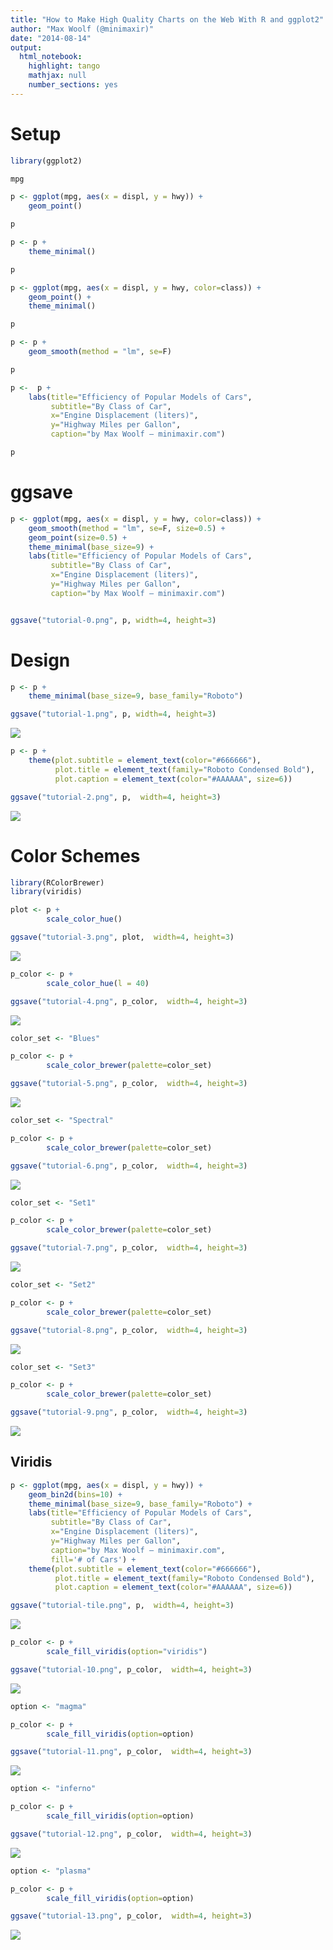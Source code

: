 ```yaml
---
title: "How to Make High Quality Charts on the Web With R and ggplot2"
author: "Max Woolf (@minimaxir)"
date: "2014-08-14"
output:
  html_notebook:
    highlight: tango
    mathjax: null
    number_sections: yes
---
```


# Setup

```r
library(ggplot2)
```


```r
mpg
```

```r
p <- ggplot(mpg, aes(x = displ, y = hwy)) + 
    geom_point()

p
```

```r
p <- p +
    theme_minimal()

p
```

```r
p <- ggplot(mpg, aes(x = displ, y = hwy, color=class)) + 
    geom_point() +
    theme_minimal()

p
```


```r
p <- p +
    geom_smooth(method = "lm", se=F)

p
```


```r
p <-  p +
    labs(title="Efficiency of Popular Models of Cars",
         subtitle="By Class of Car",
         x="Engine Displacement (liters)",
         y="Highway Miles per Gallon",
         caption="by Max Woolf — minimaxir.com")

p
```

# ggsave

```r
p <- ggplot(mpg, aes(x = displ, y = hwy, color=class)) + 
    geom_smooth(method = "lm", se=F, size=0.5) +
    geom_point(size=0.5) +
    theme_minimal(base_size=9) +
    labs(title="Efficiency of Popular Models of Cars",
         subtitle="By Class of Car",
         x="Engine Displacement (liters)",
         y="Highway Miles per Gallon",
         caption="by Max Woolf — minimaxir.com")


ggsave("tutorial-0.png", p, width=4, height=3)
```


# Design

```r
p <- p +
    theme_minimal(base_size=9, base_family="Roboto")

ggsave("tutorial-1.png", p, width=4, height=3)
```

![](tutorial-1.png)

```r
p <- p + 
    theme(plot.subtitle = element_text(color="#666666"),
          plot.title = element_text(family="Roboto Condensed Bold"),
          plot.caption = element_text(color="#AAAAAA", size=6))

ggsave("tutorial-2.png", p,  width=4, height=3)
```

![](tutorial-2.png)

# Color Schemes

```r
library(RColorBrewer)
library(viridis)
```


```r
plot <- p +
        scale_color_hue()

ggsave("tutorial-3.png", plot,  width=4, height=3)
```

![](tutorial-3.png)

```r
p_color <- p +
        scale_color_hue(l = 40)

ggsave("tutorial-4.png", p_color,  width=4, height=3)
```

![](tutorial-4.png)

```r
color_set <- "Blues"

p_color <- p +
        scale_color_brewer(palette=color_set)

ggsave("tutorial-5.png", p_color,  width=4, height=3)
```

![](tutorial-5.png)

```r
color_set <- "Spectral"

p_color <- p +
        scale_color_brewer(palette=color_set)

ggsave("tutorial-6.png", p_color,  width=4, height=3)
```

![](tutorial-6.png)

```r
color_set <- "Set1"

p_color <- p +
        scale_color_brewer(palette=color_set)

ggsave("tutorial-7.png", p_color,  width=4, height=3)
```

![](tutorial-7.png)

```r
color_set <- "Set2"

p_color <- p +
        scale_color_brewer(palette=color_set)

ggsave("tutorial-8.png", p_color,  width=4, height=3)
```

![](tutorial-8.png)

```r
color_set <- "Set3"

p_color <- p +
        scale_color_brewer(palette=color_set)

ggsave("tutorial-9.png", p_color,  width=4, height=3)
```

![](tutorial-9.png)

## Viridis

```r
p <- ggplot(mpg, aes(x = displ, y = hwy)) + 
    geom_bin2d(bins=10) +
    theme_minimal(base_size=9, base_family="Roboto") +
    labs(title="Efficiency of Popular Models of Cars",
         subtitle="By Class of Car",
         x="Engine Displacement (liters)",
         y="Highway Miles per Gallon",
         caption="by Max Woolf — minimaxir.com",
         fill='# of Cars') + 
    theme(plot.subtitle = element_text(color="#666666"),
          plot.title = element_text(family="Roboto Condensed Bold"),
          plot.caption = element_text(color="#AAAAAA", size=6))

ggsave("tutorial-tile.png", p,  width=4, height=3)
```

![](tutorial-tile.png)

```r
p_color <- p +
        scale_fill_viridis(option="viridis")

ggsave("tutorial-10.png", p_color,  width=4, height=3)
```

![](tutorial-10.png)

```r
option <- "magma"

p_color <- p +
        scale_fill_viridis(option=option)

ggsave("tutorial-11.png", p_color,  width=4, height=3)
```

![](tutorial-11.png)

```r
option <- "inferno"

p_color <- p +
        scale_fill_viridis(option=option)

ggsave("tutorial-12.png", p_color,  width=4, height=3)
```

![](tutorial-12.png)



```r
option <- "plasma"

p_color <- p +
        scale_fill_viridis(option=option)

ggsave("tutorial-13.png", p_color,  width=4, height=3)
```

![](tutorial-13.png)
